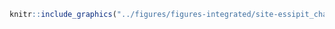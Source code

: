 <!-- #### Sites d’intérêt - Essipit - Chasse oiseaux migrateurs {-} -->


<!-- -------------------------------------------------- -->

```r
knitr::include_graphics("../figures/figures-integrated/site-essipit_chasse_oiseaux.png")
```

<br>
